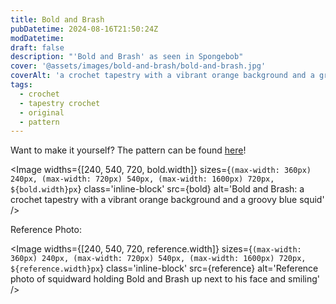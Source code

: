 ```yaml
---
title: Bold and Brash
pubDatetime: 2024-08-16T21:50:24Z
modDatetime:
draft: false
description: "'Bold and Brash' as seen in Spongebob"
cover: '@assets/images/bold-and-brash/bold-and-brash.jpg'
coverAlt: 'a crochet tapestry with a vibrant orange background and a groovy blue squid'
tags:
  - crochet
  - tapestry crochet
  - original
  - pattern
---
```



Want to make it yourself? The pattern can be found <a href="https://ribblr.com/pattern/bold-and-brash-Crochet?referrer=443329" target="_blank">here</a>!

<Image
  widths={[240, 540, 720, bold.width]}
  sizes={`(max-width: 360px) 240px, (max-width: 720px) 540px, (max-width: 1600px) 720px, ${bold.width}px`}
  class='inline-block'
  src={bold}
  alt='Bold and Brash: a crochet tapestry with a vibrant orange background and a groovy blue squid'
/>

Reference Photo:

<Image
  widths={[240, 540, 720, reference.width]}
  sizes={`(max-width: 360px) 240px, (max-width: 720px) 540px, (max-width: 1600px) 720px, ${reference.width}px`}
  class='inline-block'
  src={reference}
  alt='Reference photo of squidward holding Bold and Brash up next to his face and smiling'
/>
